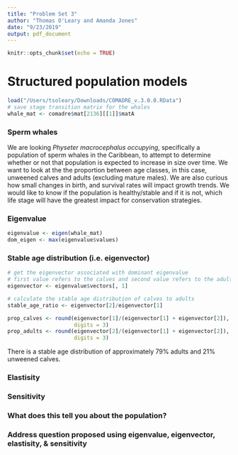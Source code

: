 ```yaml
---
title: "Problem Set 3"
author: "Thomas O'Leary and Amanda Jones"
date: "9/23/2019"
output: pdf_document
---
```


```r
knitr::opts_chunk$set(echo = TRUE)
```

# Structured population models

```r
load("/Users/tsoleary/Downloads/COMADRE_v.3.0.0.RData")
# save stage transition matrix for the whales
whale_mat <- comadre$mat[2136][[1]]$matA
```

### Sperm whales

We are looking _Physeter macrocephalus occupying_, specifically a population of sperm whales in the Caribbean, to attempt to determine whether or not that population is expected to increase in size over time. We want to look at the the proportion between age classes, in this case, unweened calves and adults (excluding mature males). We are also curious how small changes in birth, and survival rates will impact growth trends. We would like to know if the population is healthy/stable and if it is not, which life stage will have the greatest impact for conservation strategies. 

### Eigenvalue

```r
eigenvalue <- eigen(whale_mat)
dom_eigen <- max(eigenvalue$values)
```

### Stable age distribution (i.e. eigenvector)

```r
# get the eigenvector associated with dominant eigenvalue
# first value refers to the calves and second value refers to the adults
eigenvector <- eigenvalue$vectors[, 1]

# calculate the stable age distribution of calves to adults
stable_age_ratio <- eigenvector[2]/eigenvector[1]

prop_calves <- round(eigenvector[1]/(eigenvector[1] + eigenvector[2]), 
                     digits = 3)
prop_adults <- round(eigenvector[2]/(eigenvector[1] + eigenvector[2]), 
                     digits = 3)
```
There is a stable age distribution of approximately 79% adults and 21% unweened calves.

### Elastisity




### Sensitivity

### What does this tell you about the population?

### Address question proposed using eigenvalue, eigenvector, elastisity, & sensitivity

